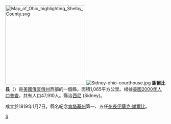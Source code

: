 {{noteTA
|T=zh-hans:谢尔比县 (俄亥俄州);zh-hk:謝爾比縣 (俄亥俄州);zh-tw:謝爾比郡 (俄亥俄州);
|1=zh-hans:县;zh-hk:縣;zh-tw:郡;
}}

{{Otheruses|謝爾比縣|subject=美國俄亥俄州的一個縣|other=同名的縣}}
[[File:Map_of_Ohio_highlighting_Shelby_County.svg|250px]]
[[File:Sidney-ohio-courthouse.jpg|thumb]]
'''謝爾比县'''（{{lang-en|Shelby County}}）是[[美國|美國]][[俄亥俄州|俄亥俄州]]西部的一個縣。面積1,065平方公里。根據[[美國2000年人口普查|美國2000年人口普查]]，共有人口47,910人。縣治[[西尼_(俄亥俄州)|西尼]] (Sidney)。

成立於1819年1月7日。縣名紀念[[肯塔基州|肯塔基州]]第一、五任[[肯塔基州州長|州長]][[伊薩克·謝爾比|伊薩克·謝爾比]]。
{{ohio-stub}}

[[Category:俄亥俄州行政區劃|S]]